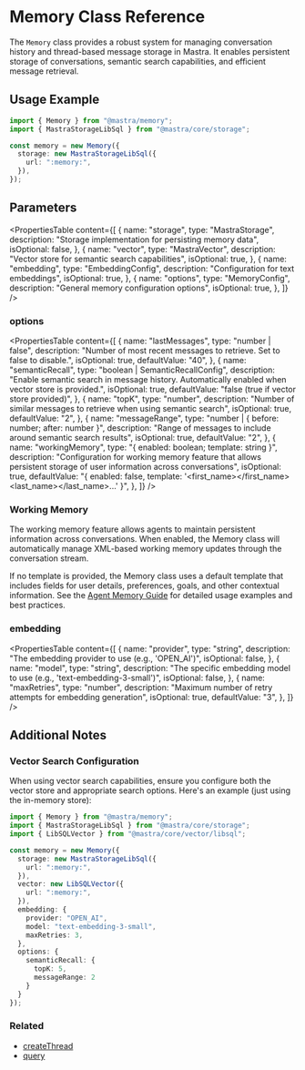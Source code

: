 # Memory Class Reference

The `Memory` class provides a robust system for managing conversation history and thread-based message storage in Mastra. It enables persistent storage of conversations, semantic search capabilities, and efficient message retrieval.

## Usage Example

```typescript copy showLineNumbers
import { Memory } from "@mastra/memory";
import { MastraStorageLibSql } from "@mastra/core/storage";

const memory = new Memory({
  storage: new MastraStorageLibSql({
    url: ":memory:",
  }),
});
```

## Parameters

<PropertiesTable
  content={[
    {
      name: "storage",
      type: "MastraStorage",
      description: "Storage implementation for persisting memory data",
      isOptional: false,
    },
    {
      name: "vector",
      type: "MastraVector",
      description: "Vector store for semantic search capabilities",
      isOptional: true,
    },
    {
      name: "embedding",
      type: "EmbeddingConfig",
      description: "Configuration for text embeddings",
      isOptional: true,
    },
    {
      name: "options",
      type: "MemoryConfig",
      description: "General memory configuration options",
      isOptional: true,
    },
  ]}
/>

### options

<PropertiesTable
  content={[
    {
      name: "lastMessages",
      type: "number | false",
      description: "Number of most recent messages to retrieve. Set to false to disable.",
      isOptional: true,
      defaultValue: "40",
    },
    {
      name: "semanticRecall",
      type: "boolean | SemanticRecallConfig",
      description: "Enable semantic search in message history. Automatically enabled when vector store is provided.",
      isOptional: true,
      defaultValue: "false (true if vector store provided)",
    },
    {
      name: "topK",
      type: "number",
      description: "Number of similar messages to retrieve when using semantic search",
      isOptional: true,
      defaultValue: "2",
    },
    {
      name: "messageRange",
      type: "number | { before: number; after: number }",
      description: "Range of messages to include around semantic search results",
      isOptional: true,
      defaultValue: "2",
    },
    {
      name: "workingMemory",
      type: "{ enabled: boolean; template: string }",
      description: "Configuration for working memory feature that allows persistent storage of user information across conversations",
      isOptional: true,
      defaultValue: "{ enabled: false, template: '<user><first_name></first_name><last_name></last_name>...</user>' }",
    },
  ]}
/>

### Working Memory

The working memory feature allows agents to maintain persistent information across conversations. When enabled, the Memory class will automatically manage XML-based working memory updates through the conversation stream.

If no template is provided, the Memory class uses a default template that includes fields for user details, preferences, goals, and other contextual information. See the [Agent Memory Guide](/docs/agents/agent-memory#working-memory) for detailed usage examples and best practices.

### embedding

<PropertiesTable
  content={[
    {
      name: "provider",
      type: "string",
      description: "The embedding provider to use (e.g., 'OPEN_AI')",
      isOptional: false,
    },
    {
      name: "model",
      type: "string",
      description: "The specific embedding model to use (e.g., 'text-embedding-3-small')",
      isOptional: false,
    },
    {
      name: "maxRetries",
      type: "number",
      description: "Maximum number of retry attempts for embedding generation",
      isOptional: true,
      defaultValue: "3",
    },
  ]}
/>

## Additional Notes

### Vector Search Configuration

When using vector search capabilities, ensure you configure both the vector store and appropriate search options. Here's an example (just using the in-memory store):

```typescript copy showLineNumbers
import { Memory } from "@mastra/memory";
import { MastraStorageLibSql } from "@mastra/core/storage";
import { LibSQLVector } from "@mastra/core/vector/libsql";

const memory = new Memory({
  storage: new MastraStorageLibSql({
    url: ":memory:",
  }),
  vector: new LibSQLVector({
    url: ":memory:",
  }),
  embedding: {
    provider: "OPEN_AI",
    model: "text-embedding-3-small",
    maxRetries: 3,
  },
  options: {
    semanticRecall: {
      topK: 5,
      messageRange: 2
    }
  }
});
```

### Related

- [createThread](/docs/reference/memory/createThread.mdx)
- [query](/docs/reference/memory/query.mdx)
